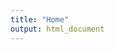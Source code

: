 ```yaml
---
title: "Home"
output: html_document
---
```


<style type="text/css">
.title {
  display: none;
}

##### Landing site